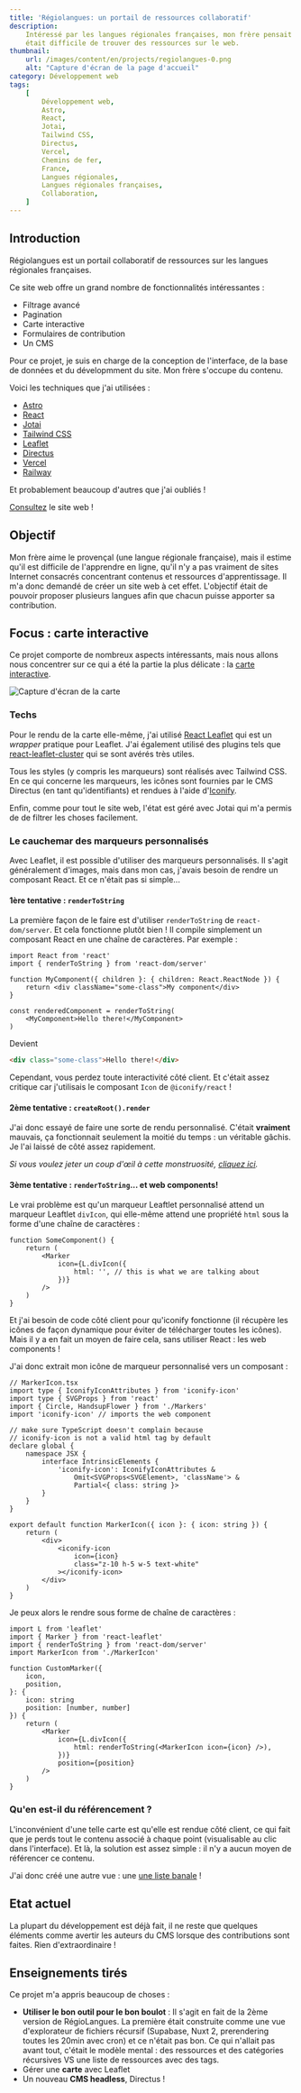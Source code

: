 ```yaml
---
title: 'Régiolangues: un portail de ressources collaboratif'
description:
    Intéressé par les langues régionales françaises, mon frère pensait qu'il
    était difficile de trouver des ressources sur le web.
thumbnail:
    url: /images/content/en/projects/regiolangues-0.png
    alt: "Capture d'écran de la page d'accueil"
category: Développement web
tags:
    [
        Développement web,
        Astro,
        React,
        Jotai,
        Tailwind CSS,
        Directus,
        Vercel,
        Chemins de fer,
        France,
        Langues régionales,
        Langues régionales françaises,
        Collaboration,
    ]
---
```


## Introduction

Régiolangues est un portail collaboratif de ressources sur les langues
régionales françaises.

Ce site web offre un grand nombre de fonctionnalités intéressantes :

-   Filtrage avancé
-   Pagination
-   Carte interactive
-   Formulaires de contribution
-   Un CMS

Pour ce projet, je suis en charge de la conception de l'interface, de la base de
données et du dévelopmment du site. Mon frère s'occupe du contenu.

Voici les techniques que j'ai utilisées :

-   [Astro](https://astro.build)
-   [React](https://react.dev/)
-   [Jotai](https://jotai.org/)
-   [Tailwind CSS](https://tailwindcss.com)
-   [Leaflet](https://leafletjs.com/)
-   [Directus](https://directus.io)
-   [Vercel](https://vercel.com)
-   [Railway](https://railway.app)

Et probablement beaucoup d'autres que j'ai oubliés !

[Consultez](https://www.regiolangues.fr) le site web !

## Objectif

Mon frère aime le provençal (une langue régionale française), mais il estime
qu'il est difficile de l'apprendre en ligne, qu'il n'y a pas vraiment de sites
Internet consacrés concentrant contenus et ressources d'apprentissage. Il m'a
donc demandé de créer un site web à cet effet. L'objectif était de pouvoir
proposer plusieurs langues afin que chacun puisse apporter sa contribution.

## Focus : carte interactive

Ce projet comporte de nombreux aspects intéressants, mais nous allons nous
concentrer sur ce qui a été la partie la plus délicate : la
[carte interactive](https://www.regiolangues.fr/carte).

![Capture d'écran de la carte](/images/content/en/projects/regiolangues-1.png)

### Techs

Pour le rendu de la carte elle-même, j'ai utilisé
[React Leaflet](https://react-leaflet.js.org/) qui est un _wrapper_ pratique
pour Leaflet. J'ai également utilisé des plugins tels que
[react-leaflet-cluster](https://github.com/akursat/react-leaflet-cluster) qui se
sont avérés très utiles.

Tous les styles (y compris les marqueurs) sont réalisés avec Tailwind CSS. En ce
qui concerne les marqueurs, les icônes sont fournies par le CMS Directus (en
tant qu'identifiants) et rendues à l'aide d'[Iconify](https://iconify.design/).

Enfin, comme pour tout le site web, l'état est géré avec Jotai qui m'a permis de
de filtrer les choses facilement.

### Le cauchemar des marqueurs personnalisés

Avec Leaflet, il est possible d'utiliser des marqueurs personnalisés. Il s'agit
généralement d'images, mais dans mon cas, j'avais besoin de rendre un composant
React. Et ce n'était pas si simple...

#### 1ère tentative : `renderToString`

La première façon de le faire est d'utiliser `renderToString` de
`react-dom/server`. Et cela fonctionne plutôt bien ! Il compile simplement un
composant React en une chaîne de caractères. Par exemple :

```tsx
import React from 'react'
import { renderToString } from 'react-dom/server'

function MyComponent({ children }: { children: React.ReactNode }) {
    return <div className="some-class">My component</div>
}

const renderedComponent = renderToString(
    <MyComponent>Hello there!</MyComponent>
)
```

Devient

```html
<div class="some-class">Hello there!</div>
```

Cependant, vous perdez toute interactivité côté client. Et c'était assez
critique car j'utilisais le composant `Icon` de `@iconify/react` !

#### 2ème tentative : `createRoot().render`

J'ai donc essayé de faire une sorte de rendu personnalisé. C'était **vraiment**
mauvais, ça fonctionnait seulement la moitié du temps : un véritable gâchis. Je
l'ai laissé de côté assez rapidement.

_Si vous voulez jeter un coup d'œil à cette monstruosité,
[cliquez ici](https://github.com/holytrips/react-leaflet-marker/issues/10#issuecomment-1426753224)._

#### 3ème tentative : `renderToString`... et web components!

Le vrai problème est qu'un marqueur Leaftlet personnalisé attend un marqueur
Leaftlet `divIcon`, qui elle-même attend une propriété `html` sous la forme
d'une chaîne de caractères :

```tsx
function SomeComponent() {
    return (
        <Marker
            icon={L.divIcon({
                html: '', // this is what we are talking about
            })}
        />
    )
}
```

Et j'ai besoin de code côté client pour qu'iconify fonctionne (il récupère les
icônes de façon dynamique pour éviter de télécharger toutes les icônes). Mais il
y a en fait un moyen de faire cela, sans utiliser React : les web components !

J'ai donc extrait mon icône de marqueur personnalisé vers un composant :

```tsx
// MarkerIcon.tsx
import type { IconifyIconAttributes } from 'iconify-icon'
import type { SVGProps } from 'react'
import { Circle, HandsupFlower } from './Markers'
import 'iconify-icon' // imports the web component

// make sure TypeScript doesn't complain because
// iconify-icon is not a valid html tag by default
declare global {
    namespace JSX {
        interface IntrinsicElements {
            'iconify-icon': IconifyIconAttributes &
                Omit<SVGProps<SVGElement>, 'className'> &
                Partial<{ class: string }>
        }
    }
}

export default function MarkerIcon({ icon }: { icon: string }) {
    return (
        <div>
            <iconify-icon
                icon={icon}
                class="z-10 h-5 w-5 text-white"
            ></iconify-icon>
        </div>
    )
}
```

Je peux alors le rendre sous forme de chaîne de caractères :

```tsx
import L from 'leaflet'
import { Marker } from 'react-leaflet'
import { renderToString } from 'react-dom/server'
import MarkerIcon from './MarkerIcon'

function CustomMarker({
    icon,
    position,
}: {
    icon: string
    position: [number, number]
}) {
    return (
        <Marker
            icon={L.divIcon({
                html: renderToString(<MarkerIcon icon={icon} />),
            })}
            position={position}
        />
    )
}
```

### Qu'en est-il du référencement ?

L'inconvénient d'une telle carte est qu'elle est rendue côté client, ce qui fait
que je perds tout le contenu associé à chaque point (visualisable au clic dans
l'interface). Et là, la solution est assez simple : il n'y a aucun moyen de
référencer ce contenu.

J'ai donc créé une autre vue : une
[une liste banale](https://www.regiolangues.fr/carte/liste) !

## Etat actuel

La plupart du développement est déjà fait, il ne reste que quelques éléments
comme avertir les auteurs du CMS lorsque des contributions sont faites. Rien
d'extraordinaire !

## Enseignements tirés

Ce projet m'a appris beaucoup de choses :

-   **Utiliser le bon outil pour le bon boulot** : Il s'agit en fait de la 2ème
    version de RégioLangues. La première était construite comme une vue
    d'explorateur de fichiers récursif (Supabase, Nuxt 2, prerendering toutes
    les 20min avec cron) et ce n'était pas bon. Ce qui n'allait pas avant tout,
    c'était le modèle mental : des ressources et des catégories récursives VS
    une liste de ressources avec des tags.
-   Gérer une **carte** avec Leaflet
-   Un nouveau **CMS headless**, Directus !
